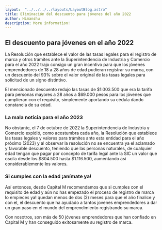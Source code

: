 ```yaml
---
layout:  "../../../../layouts/LayoutBlog.astro"
title: Eliminación del descuento para jóvenes del año 2022
author: Himanshu
description: More information!
---
```

## **El descuento para jóvenes en el año 2022**

La Resolución que establece el valor de las tasas legales para el registro de marca y otros trámites ante la Superintendencia de Industria y Comercio para el año 2022 trajo consigo un gran incentivo para que los jóvenes emprendedores de 18 a 28 años de edad pudieran registrar su marca, con un descuento del 93% sobre el valor original de las tasas legales para solicitud de un signo distintivo. 

El mencionado descuento redujo las tasas de $1.003.500 que era la tarifa para personas mayores a 28 años a $69.000 pesos para los jóvenes que cumplieran con el requisito, simplemente aportando su cédula dando constancia de su edad. 

### La mala noticia para el año 2023

No obstante, el 7 de octubre de 2022 la Superintendencia de Industria y Comercio expidió, como acostumbra cada año, la Resolución que establece las tasas legales y valores para trámites ante esta entidad para el año próximo (2023) y al observar la resolución no se encuentra ya el aclamado y favorable descuento, teniendo que las personas naturales, de cualquier edad tengan que pagar por concepto de tarifa legal ante la SIC un valor que oscila desde los $804.500 hasta $1.116.500, aumentando así considerablemente los valores. 

### Si cumples con la edad ¡anímate ya!
Así entonces, desde Capital M recomendamos que si cumples con el requisito de edad y aún no has empezado el proceso de registro de marca lo empieces ya! quedan menos de dos (2) meses para que el año finalice y con el, el descuento que ha ayudado a tantos jovenes emprendedores a dar un gran paso en el mundo del emprendimiento registrando su marca. 

Con nosotros, son más de 50 jóvenes emprendedores que han confiado en Capital M y han conseguido exitosamente su registro de marca. 